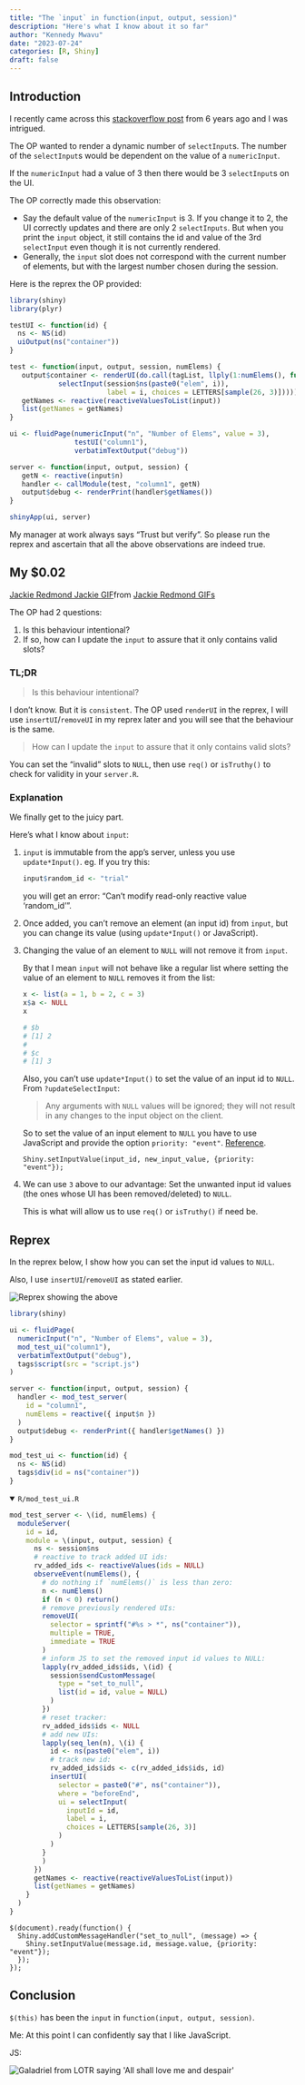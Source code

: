```yaml
---
title: "The `input` in function(input, output, session)"
description: "Here's what I know about it so far"
author: "Kennedy Mwavu"
date: "2023-07-24"
categories: [R, Shiny]
draft: false
---
```


## Introduction

I recently came across this [stackoverflow post](https://stackoverflow.com/q/41637957/16246909)
from 6 years ago and I was intrigued.

The OP wanted to render a dynamic number of `selectInput`s. The number of the
`selectInput`s would be dependent on the value of a `numericInput`.

If the `numericInput` had a value of 3 then there would be 3 `selectInput`s on
the UI.

The OP correctly made this observation:

- Say the default value of the `numericInput` is 3. If you change it to 2, the
  UI correctly updates and there are only 2 `selectInputs`. But when you print
  the `input` object, it still contains the id and value of the 3rd `selectInput`
  even though it is not currently rendered.
- Generally, the `input` slot does not correspond with the current number of 
  elements, but with the largest number chosen during the session.

Here is the reprex the OP provided:

```.r
library(shiny)
library(plyr)

testUI <- function(id) {
  ns <- NS(id)
  uiOutput(ns("container"))
}

test <- function(input, output, session, numElems) {
   output$container <- renderUI(do.call(tagList, llply(1:numElems(), function(i) 
            selectInput(session$ns(paste0("elem", i)), 
                        label = i, choices = LETTERS[sample(26, 3)]))))
   getNames <- reactive(reactiveValuesToList(input))
   list(getNames = getNames)
}

ui <- fluidPage(numericInput("n", "Number of Elems", value = 3), 
                testUI("column1"), 
                verbatimTextOutput("debug"))

server <- function(input, output, session) {
   getN <- reactive(input$n)
   handler <- callModule(test, "column1", getN)
   output$debug <- renderPrint(handler$getNames())
}

shinyApp(ui, server)
```

My manager at work always says "Trust but verify". So please run the reprex
and ascertain that all the above observations are indeed true.

## My $0.02

<div class="tenor-gif-embed" data-postid="20340639" data-share-method="host" data-aspect-ratio="1" data-width="100%"><a href="https://tenor.com/view/jackie-redmond-jackie-redmond-two-cents-my-two-cents-gif-20340639">Jackie Redmond Jackie GIF</a>from <a href="https://tenor.com/search/jackie+redmond-gifs">Jackie Redmond GIFs</a></div> <script type="text/javascript" async src="https://tenor.com/embed.js"></script>

The OP had 2 questions:

1. Is this behaviour intentional?
2. If so, how can I update the `input` to assure that it only contains valid slots?

### TL;DR

> Is this behaviour intentional?

I don't know. But it is `consistent`. The OP used `renderUI` in the reprex, I will
use `insertUI`/`removeUI` in my reprex later and you will see that the behaviour
is the same.

> How can I update the `input` to assure that it only contains valid slots?

You can set the "invalid" slots to `NULL`, then use `req()` or `isTruthy()` to check
for validity in your `server.R`.

### Explanation

We finally get to the juicy part.

Here's what I know about `input`:

1. `input` is immutable from the app's server, unless you use `update*Input()`.
   eg. If you try this:

   ```.r
   input$random_id <- "trial"
   ```

   you will get an error: "Can't modify read-only reactive value 'random_id'".

1. Once added, you can't remove an element (an input id) from `input`, but you can
   change its value (using `update*Input()` or JavaScript).

1. Changing the value of an element to `NULL` will not remove it from `input`.

   By that I mean `input` will not behave like a regular list where setting the
   value of an element to `NULL` removes it from the list:

    ```.r
    x <- list(a = 1, b = 2, c = 3)
    x$a <- NULL
    x
    
    # $b
    # [1] 2
    #
    # $c
    # [1] 3
    ```

    Also, you can't use `update*Input()` to set the value of an input id to `NULL`.
    From `?updateSelectInput`:

    > Any arguments with `NULL` values will be ignored; they will not result in 
    any changes to the input object on the client.

    So to set the value of an input element to `NULL` you have to use JavaScript and
    provide the option `priority: "event"`. [Reference](https://shiny.posit.co/r/articles/build/communicating-with-js/).

    ```.javascript
    Shiny.setInputValue(input_id, new_input_value, {priority: "event"});
    ```

1. We can use `3` above to our advantage: Set the unwanted input id values (the ones
   whose UI has been removed/deleted) to `NULL`.

    This is what will allow us to use `req()` or `isTruthy()` if need be.

## Reprex

In the reprex below, I show how you can set the input id values to `NULL`.

Also, I use `insertUI`/`removeUI` as stated earlier.

![](reprex.gif){alt="Reprex showing the above"}

```.r
library(shiny)
```

```.r
ui <- fluidPage(
  numericInput("n", "Number of Elems", value = 3), 
  mod_test_ui("column1"), 
  verbatimTextOutput("debug"),
  tags$script(src = "script.js")
)
```

```.r
server <- function(input, output, session) {
  handler <- mod_test_server(
    id = "column1",
    numElems = reactive({ input$n })
  )
  output$debug <- renderPrint({ handler$getNames() })
}
```

```.r
mod_test_ui <- function(id) {
  ns <- NS(id)
  tags$div(id = ns("container"))
}
```

<details open>
<summary>`R/mod_test_ui.R`</summary>
```.r
mod_test_server <- \(id, numElems) {
  moduleServer(
    id = id,
    module = \(input, output, session) {
      ns <- session$ns
      # reactive to track added UI ids:
      rv_added_ids <- reactiveValues(ids = NULL)
      observeEvent(numElems(), {
        # do nothing if `numElems()` is less than zero:
        n <- numElems()
        if (n < 0) return()
        # remove previously rendered UIs:
        removeUI(
          selector = sprintf("#%s > *", ns("container")),
          multiple = TRUE,
          immediate = TRUE
        )
        # inform JS to set the removed input id values to NULL:
        lapply(rv_added_ids$ids, \(id) {
          session$sendCustomMessage(
            type = "set_to_null",
            list(id = id, value = NULL)
          )
        })
        # reset tracker:
        rv_added_ids$ids <- NULL
        # add new UIs:
        lapply(seq_len(n), \(i) {
          id <- ns(paste0("elem", i))
          # track new id:
          rv_added_ids$ids <- c(rv_added_ids$ids, id)
          insertUI(
            selector = paste0("#", ns("container")),
            where = "beforeEnd",
            ui = selectInput(
              inputId = id, 
              label = i,
              choices = LETTERS[sample(26, 3)]
            )
          )
        }
        )
      })
      getNames <- reactive(reactiveValuesToList(input))
      list(getNames = getNames)
    }
  )
}
```

```.javascript
$(document).ready(function() {
  Shiny.addCustomMessageHandler("set_to_null", (message) => {
    Shiny.setInputValue(message.id, message.value, {priority: "event"});
  });
});
```

</details>

## Conclusion

`$(this)` has been the `input` in `function(input, output, session)`.

Me: At this point I can confidently say that I like JavaScript.

JS:

![](all-shall-love-me.png){alt="Galadriel from LOTR saying 'All shall love me and despair'"}
